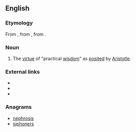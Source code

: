 {{wikipedia}}
==English==

===Etymology===
From {{etyl|grc}} {{term|lang=grc|φρόνησις||practical wisdom}}, from {{term|lang=grc|φρονεῖν|tr=phronein||to think}}, from {{term|lang=grc|φρήν|tr=phrēn||mind}}.

===Noun===
{{en-noun|-}}

# {{philosophy}} The [[virtue]] of "practical [[wisdom]]" as [[posited]] by [[Aristotle]].

===External links===
* {{R:Webster 1913}}
* {{R:Century 1911}}
* {{R:OneLook}}

===Anagrams===
* [[nephrosis#English|nephrosis]]
* [[siphoners#English|siphoners]]